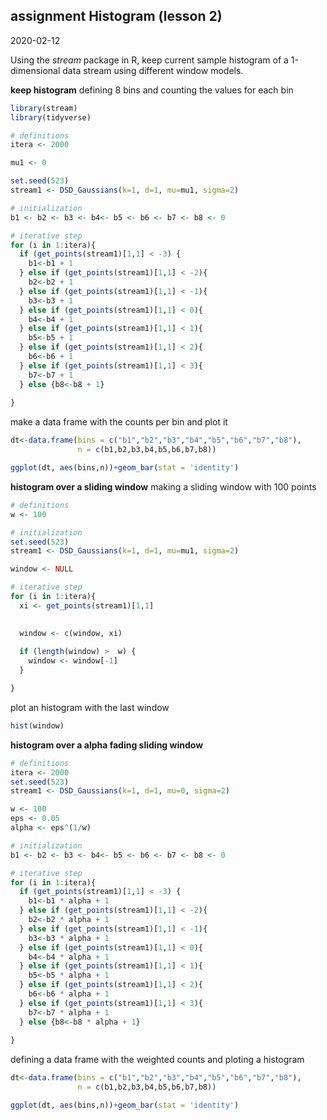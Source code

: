 ## assignment Histogram (lesson 2)

2020-02-12

Using the *stream* package in R, keep current sample histogram of a 1-dimensional data stream using different window models.

**keep histogram**
defining 8 bins and counting the values for each bin
```r
library(stream)
library(tidyverse)

# definitions
itera <- 2000

mu1 <- 0

set.seed(523)
stream1 <- DSD_Gaussians(k=1, d=1, mu=mu1, sigma=2)

# initialization
b1 <- b2 <- b3 <- b4<- b5 <- b6 <- b7 <- b8 <- 0

# iterative step
for (i in 1:itera){
  if (get_points(stream1)[1,1] < -3) {
    b1<-b1 + 1
  } else if (get_points(stream1)[1,1] < -2){
    b2<-b2 + 1
  } else if (get_points(stream1)[1,1] < -1){
    b3<-b3 + 1
  } else if (get_points(stream1)[1,1] < 0){
    b4<-b4 + 1
  } else if (get_points(stream1)[1,1] < 1){
    b5<-b5 + 1
  } else if (get_points(stream1)[1,1] < 2){
    b6<-b6 + 1
  } else if (get_points(stream1)[1,1] < 3){
    b7<-b7 + 1
  } else {b8<-b8 + 1}
  
}

```

make a data frame with the counts per bin and plot it
```r
dt<-data.frame(bins = c("b1","b2","b3","b4","b5","b6","b7","b8"), 
               n = c(b1,b2,b3,b4,b5,b6,b7,b8))

ggplot(dt, aes(bins,n))+geom_bar(stat = 'identity')
```

**histogram over a sliding window**
making a sliding window with 100 points
```r
# definitions
w <- 100

# initialization
set.seed(523)
stream1 <- DSD_Gaussians(k=1, d=1, mu=mu1, sigma=2)

window <- NULL

# iterative step
for (i in 1:itera){
  xi <- get_points(stream1)[1,1]
  

  window <- c(window, xi)
  
  if (length(window) >  w) {
    window <- window[-1]
  }

}

```

plot an histogram with the last window
```r
hist(window)
```

**histogram over a alpha fading sliding window**
```r
# definitions
itera <- 2000
set.seed(523)
stream1 <- DSD_Gaussians(k=1, d=1, mu=0, sigma=2)

w <- 100
eps <- 0.05
alpha <- eps^(1/w)

# initialization
b1 <- b2 <- b3 <- b4<- b5 <- b6 <- b7 <- b8 <- 0

# iterative step
for (i in 1:itera){
  if (get_points(stream1)[1,1] < -3) {
    b1<-b1 * alpha + 1
  } else if (get_points(stream1)[1,1] < -2){
    b2<-b2 * alpha + 1
  } else if (get_points(stream1)[1,1] < -1){
    b3<-b3 * alpha + 1
  } else if (get_points(stream1)[1,1] < 0){
    b4<-b4 * alpha + 1
  } else if (get_points(stream1)[1,1] < 1){
    b5<-b5 * alpha + 1
  } else if (get_points(stream1)[1,1] < 2){
    b6<-b6 * alpha + 1
  } else if (get_points(stream1)[1,1] < 3){
    b7<-b7 * alpha + 1
  } else {b8<-b8 * alpha + 1}
  
}

```

defining a data frame with the weighted counts and ploting a histogram
```r
dt<-data.frame(bins = c("b1","b2","b3","b4","b5","b6","b7","b8"), 
               n = c(b1,b2,b3,b4,b5,b6,b7,b8))

ggplot(dt, aes(bins,n))+geom_bar(stat = 'identity')
```

